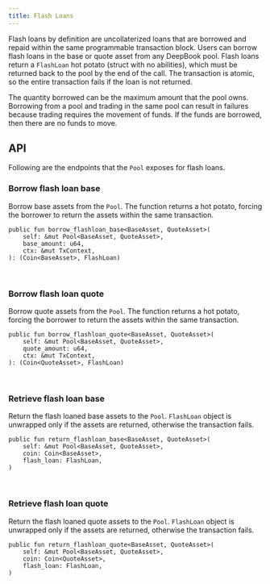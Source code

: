 ```yaml
---
title: Flash Loans
---
```


Flash loans by definition are uncollaterized loans that are borrowed and repaid within the same programmable transaction block. Users can borrow flash loans in the base or quote asset from any DeepBook pool. Flash loans return a `FlashLoan` hot potato (struct with no abilities), which must be returned back to the pool by the end of the call. The transaction is atomic, so the entire transaction fails if the loan is not returned. 

The quantity borrowed can be the maximum amount that the pool owns. Borrowing from a pool and trading in the same pool can result in failures because trading requires the movement of funds. If the funds are borrowed, then there are no funds to move.

## API

Following are the endpoints that the `Pool` exposes for flash loans.

### Borrow flash loan base

Borrow base assets from the `Pool`. The function returns a hot potato, forcing the borrower to return the assets within the same transaction.

```move
public fun borrow_flashloan_base<BaseAsset, QuoteAsset>(
    self: &mut Pool<BaseAsset, QuoteAsset>,
    base_amount: u64,
    ctx: &mut TxContext,
): (Coin<BaseAsset>, FlashLoan)
```
​
### Borrow flash loan quote

Borrow quote assets from the `Pool`. The function returns a hot potato, forcing the borrower to return the assets within the same transaction.

```move
public fun borrow_flashloan_quote<BaseAsset, QuoteAsset>(
    self: &mut Pool<BaseAsset, QuoteAsset>,
    quote_amount: u64,
    ctx: &mut TxContext,
): (Coin<QuoteAsset>, FlashLoan)
```
​
### Retrieve flash loan base

Return the flash loaned base assets to the `Pool`. `FlashLoan` object is unwrapped only if the assets are returned, otherwise the transaction fails.

```move
public fun return_flashloan_base<BaseAsset, QuoteAsset>(
    self: &mut Pool<BaseAsset, QuoteAsset>,
    coin: Coin<BaseAsset>,
    flash_loan: FlashLoan,
)
```
​
### Retrieve flash loan quote

Return the flash loaned quote assets to the `Pool`. `FlashLoan` object is unwrapped only if the assets are returned,
otherwise the transaction fails.

```move
public fun return_flashloan_quote<BaseAsset, QuoteAsset>(
    self: &mut Pool<BaseAsset, QuoteAsset>,
    coin: Coin<QuoteAsset>,
    flash_loan: FlashLoan,
)
```